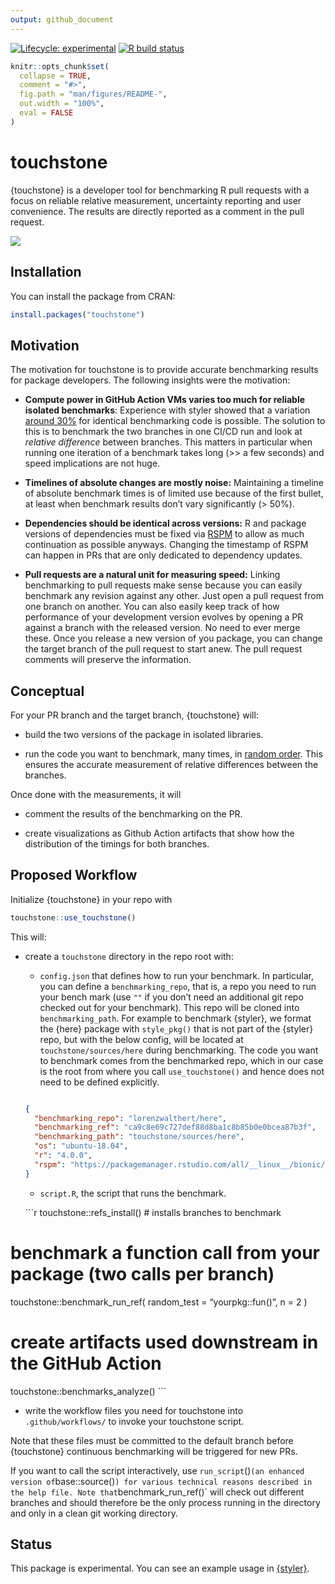 ```yaml
---
output: github_document
---
```


<!-- badges: start --> [![Lifecycle:
experimental](https://img.shields.io/badge/lifecycle-experimental-orange.svg)](https://www.tidyverse.org/lifecycle/#experimental)
[![R build
status](https://github.com/lorenzwalthert/touchstone/workflows/R-CMD-check/badge.svg)](https://github.com/lorenzwalthert/touchstone/actions)
<!-- badges: end -->

```r
knitr::opts_chunk$set(
  collapse = TRUE,
  comment = "#>",
  fig.path = "man/figures/README-",
  out.width = "100%",
  eval = FALSE
)
```

# touchstone

{touchstone} is a developer tool for benchmarking R pull requests with a focus
on reliable relative measurement, uncertainty reporting and user convenience.
The results are directly reported as a comment in the pull request.

![](man/figures/screenshot-pr-comment.png)

## Installation

You can install the package from CRAN:

``` r
install.packages("touchstone")
```

## Motivation

The motivation for touchstone is to provide accurate benchmarking results for
package developers. The following insights were the motivation:

- **Compute power in GitHub Action VMs varies too much for reliable isolated
  benchmarks**: Experience with styler showed that a variation [around
  30%](https://github.com/r-lib/styler/pull/679) for identical benchmarking code
  is possible. The solution to this is to benchmark the two branches in one
  CI/CD run and look at *relative difference* between branches. This matters in
  particular when running one iteration of a benchmark takes long (>> a few
  seconds) and speed implications are not huge.

- **Timelines of absolute changes are mostly noise:** Maintaining a timeline of
  absolute benchmark times is of limited use because of the first bullet, at
  least when benchmark results don't vary significantly (> 50%).

- **Dependencies should be identical across versions:** R and package versions
  of dependencies must be fixed via [RSPM](http://packagemanager.rstudio.com) to
  allow as much continuation as possible anyways. Changing the timestamp of RSPM
  can happen in PRs that are only dedicated to dependency updates.

- **Pull requests are a natural unit for measuring speed:** Linking benchmarking
  to pull requests make sense because you can easily benchmark any revision
  against any other. Just open a pull request from one branch on another. You
  can also easily keep track of how performance of your development version
  evolves by opening a PR against a branch with the released version. No need to
  ever merge these. Once you release a new version of you package, you can
  change the target branch of the pull request to start anew. The pull request
  comments will preserve the information.

## Conceptual 

For your PR branch and the target branch, {touchstone} will:

* build the two versions of the package in isolated libraries.

* run the code you want to benchmark, many times, in [random
  order](https://lorenzwalthert.github.io/touchstone/articles/inference.html#sampling).
  This ensures the accurate measurement of relative differences between the
  branches.

Once done with the measurements, it will

* comment the results of the benchmarking on the PR.

* create visualizations as Github Action artifacts that show how the
  distribution of the timings for both branches.

## Proposed Workflow

Initialize {touchstone} in your repo with

```r
touchstone::use_touchstone()
```

This will:

- create a `touchstone` directory in the repo root with:

  * `config.json` that defines how to run your benchmark. In particular, you can
    define a `benchmarking_repo`, that is, a repo you need to run your bench mark 
    (use `""` if you don't need an additional git repo checked out for your 
    benchmark).
    This repo will be cloned into `benchmarking_path`. For example to benchmark
    {styler}, we format the {here} package with `style_pkg()` that is not part 
    of the {styler} repo, but with the below config, will be located at
    `touchstone/sources/here` during benchmarking. The code you want to 
    benchmark comes from the benchmarked repo, which in our case is the root 
    from where you call `use_touchstone()` and hence does not need to be defined 
    explicitly.

  ```json

  { 
    "benchmarking_repo": "lorenzwalthert/here", 
    "benchmarking_ref": "ca9c8e69c727def88d8ba1c8b85b0e0bcea87b3f", 
    "benchmarking_path": "touchstone/sources/here", 
    "os": "ubuntu-18.04", 
    "r": "4.0.0", 
    "rspm": "https://packagemanager.rstudio.com/all/__linux__/bionic/291" 
  }

  ```


  * `script.R`, the script that runs the benchmark.

  ```r
touchstone::refs_install() # installs branches to benchmark

# benchmark a function call from your package (two calls per branch)
touchstone::benchmark_run_ref(
  random_test = "yourpkg::fun()",
  n = 2
)

# create artifacts used downstream in the GitHub Action
touchstone::benchmarks_analyze()
  ```

- write the workflow files you need for touchstone into `.github/workflows/` to
  invoke your touchstone script.

Note that these files must be committed to the default branch before
{touchstone} continuous benchmarking will be triggered for new PRs.

If you want to call the script interactively, use `run_script`()` (an
enhanced version of `base::source()`) for various technical reasons described in
the help file. Note that `benchmark_run_ref()` will check out different branches
and should therefore be the only process running in the directory and only in a
clean git working directory.

## Status

This package is experimental. You can see an example usage in
[{styler}](https://github.com/r-lib/styler/pull/799).
